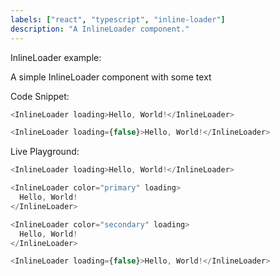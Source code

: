 ```yaml
---
labels: ["react", "typescript", "inline-loader"]
description: "A InlineLoader component."
---
```



InlineLoader example:

A simple InlineLoader component with some text

Code Snippet:

```js
<InlineLoader loading>Hello, World!</InlineLoader>
```

```js
<InlineLoader loading={false}>Hello, World!</InlineLoader>
```

Live Playground:

```js live
<InlineLoader loading>Hello, World!</InlineLoader>
```

```js live
<InlineLoader color="primary" loading>
  Hello, World!
</InlineLoader>
```

```js live
<InlineLoader color="secondary" loading>
  Hello, World!
</InlineLoader>
```

```js live
<InlineLoader loading={false}>Hello, World!</InlineLoader>
```
